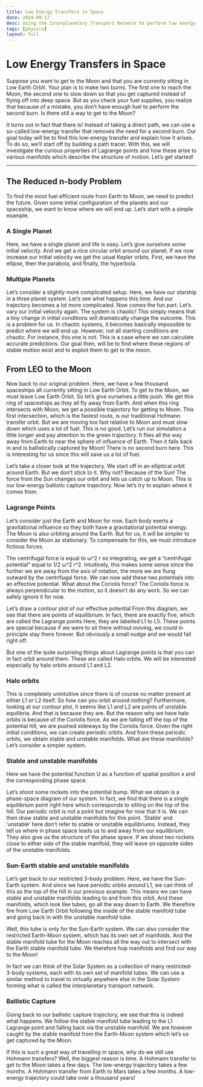 ```yaml
---
title: Low Energy Transfers in Space
date: 2024-09-17
desc: Using the Interplanetary Transport Network to perform low energy transfers in space.
tags: [physics]
layout: full
---
```


<Slide>
  <SlideSegment>

# Low Energy Transfers in Space

Suppose you want to get to the Moon and that you are currently sitting in
Low Earth Orbit. Your plan is to make two burns. The first one to reach the
Moon, the second one to slow down so that you get captured instead of flying
off into deep space. But as you check your fuel supplies, you realize that
because of a mistake, you don’t have enough fuel to perform the second burn.
Is there still a way to get to the Moon?

  </SlideSegment>

<SlideSegment>
  It turns out in fact that there is! Instead of taking a direct path, we can
  use a so-called low-energy transfer that removes the need for a second burn.
  Our goal today will be to find this low-energy transfer and explain how it
  arises. To do so, we’ll start off by building a path tracer. With this, we
  will investigate the curious properties of Lagrange points and how these arise
  to various manifolds which describe the structure of motion. Let’s get
  started!
</SlideSegment>

</Slide>

---

<Slide kind="split">
<SlideSegment>

## The Reduced n-body Problem

To find the most fuel efficient route from Earth to Moon, we need to predict the future. Given some initial configuration of the planets and our spaceship, we want to know where we will end up. Let’s start with a simple example.

</SlideSegment>
<SlideSegment>

### A Single Planet

Here, we have a single planet and life is easy. Let’s give ourselves some initial velocity. And we get a nice circular orbit around our planet. If we now increase our initial velocity we get the usual Kepler orbits. First, we have the ellipse, then the parabola, and finally, the hyperbola.

</SlideSegment>
<SlideSegment>

### Multiple Planets

Let’s consider a slightly more complicated setup. Here, we have our starship in a three planet system. Let’s see what happens this time. And our trajectory becomes a lot more complicated. Now comes the fun part. Let’s vary our initial velocity again. The system is chaotic! This simply means that a tiny change in initial conditions will dramatically change the outcome. This is a problem for us. In chaotic systems, it becomes basically impossible to predict where we will end up. However, not all starting conditions are chaotic. For instance, this one is not. This is a case where we can calculate accurate predictions. Our goal then, will be to find where these regions of stable motion exist and to exploit them to get to the moon.

</SlideSegment>
</Slide>

<Slide>

## From LEO to the Moon

Now back to our original problem. Here, we have a few thousand spaceships all currently sitting in Low Earth Orbit. To get to the Moon, we must leave Low Earth Orbit. So let’s give ourselves a little push. We get this ring of spaceships as they all fly away from Earth. And when this ring intersects with Moon, we get a possible trajectory for getting to Moon. This first intersection, which is the fastest route, is our traditional Hofmann transfer orbit. But we are moving too fast relative to Moon and must slow down which uses a lot of fuel. This is no good.
Let’s run our simulation a little longer and pay attention to the green trajectory. It flies all the way away from Earth to near the sphere of influence of Earth. Then it falls back in and is ballistically captured by Moon! There is no second burn here. This is interesting for us since this will save us a lot of fuel.

Let’s take a closer look at the trajectory. We start off in an elliptical orbit around Earth. But we don’t stick to it. Why not? Because of the Sun! The force from the Sun changes our orbit and lets us catch up to Moon.
This is our low-energy ballistic capture trajectory. Now let’s try to explain where it comes from.

</Slide>

<Slide>

### Lagrange Points

Let’s consider just the Earth and Moon for now. Each body exerts a gravitational influence so they both have a gravitational potential energy. The Moon is also orbiting around the Earth. But for us, it will be simpler to consider the Moon as stationary. To compensate for this, we must introduce fictious forces.

The centrifugal force is equal to ω^2 r so integrating, we get a “centrifugal potential” equal to 1\/2 ω^2 r^2. Intuitively, this makes some sense since the further we are away from the axis of rotation, the more we are flung outward by the centrifugal force.
We can now add these two potentials into an effective potential. What about the Coriolis force? The Coriolis force is always perpendicular to the motion, so it doesn’t do any work. So we can safely ignore it for now.

Let’s draw a contour plot of our effective potential From this diagram, we see that there are points of equilibrium. In fact, there are exactly five, which are called the Lagrange points Here, they are labelled L1 to L5. These points are special because if we were to sit there without moving, we could in principle stay there forever. But obviously a small nudge and we would fall right off.

But one of the quite surprising things about Lagrange points is that you can in fact orbit around them. These are called Halo orbits. We will be interested especially by halo orbits around L1 and L2.

</Slide>

<Slide>

### Halo orbits

This is completely unintuitive since there is of course no matter present at either L1 or L2 itself. So how can you orbit around nothing? Furthermore, looking at our contour plot, it seems like L1 and L2 are points of unstable equilibria. And that is because they are. But the reason why we have halo orbits is because of the Coriolis force. As we are falling off the top of the potential hill, we are pushed sideways by the Coriolis force. Given the right initial conditions, we can create periodic orbits. And from these periodic orbits, we obtain stable and unstable manifolds. What are these manifolds? Let’s consider a simpler system.

</Slide>

<Slide>

### Stable and unstable manifolds

Here we have the potential function U as a function of spatial position x and the corresponding phase space.

Let’s shoot some rockets into the potential bump. What we obtain is a phase-space diagram of our system. In fact, we find that there is a single equilibrium point right here which corresponds to sitting on the top of the hill. Our periodic orbit is not a point but imagine for now that it is. We can then draw stable and unstable manifolds for this point. ‘Stable’ and ‘unstable’ here don’t refer to stable or unstable equilibriums. Instead, they tell us where in phase space leads us to and away from our equilibrium. They also give us the structure of the phase space. If we shoot two rockets close to either side of the stable manifold, they will leave on opposite sides of the unstable manifolds.

</Slide>

<Slide>

### Sun-Earth stable and unstable manifolds

Let’s get back to our restricted 3-body problem. Here, we have the Sun-Earth system. And since we have periodic orbits around L1, we can think of this as the top of the hill in our previous example. This means we can have stable and unstable manifolds leading to and from this orbit. And these manifolds, which look like tubes, go all the way down to Earth. We therefore fire from Low Earth Orbit following the inside of the stable manifold tube and going back in with the unstable manifold tube.

Well, this tube is only for the Sun-Earth system. We can also consider the restricted Earth-Moon system, which has its own set of manifolds. And the stable manifold tube for the Moon reaches all the way out to intersect with the Earth stable manifold tube. We therefore hop manifolds and find our way to the Moon!

In fact we can think of the Solar System as a collection of many restricted-3-body systems, each with its own set of manifold tubes. We can use a similar method to travel to virtually anywhere else in the Solar System forming what is called the interplanetary transport network.

</Slide>

<Slide>

### Ballistic Capture

Going back to our ballistic capture trajectory, we see that this is indeed what happens. We follow the stable manifold tube leading to the L1 Lagrange point and falling back via the unstable manifold. We are however caught by the stable manifold from the Earth-Moon system which let’s us get captured by the Moon.

If this is such a great way of travelling in space, why do we still use Hohmann transfers? Well, the biggest reason is time. A Hohmann transfer to get to the Moon takes a few days. The low-energy trajectory takes a few months. A Hohmann transfer from Earth to Mars takes a few months. A low-energy trajectory could take over a thousand years!

</Slide>
